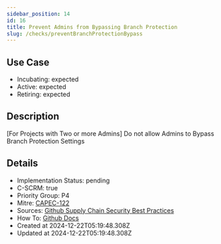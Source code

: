 ```yaml
---
sidebar_position: 14
id: 16
title: Prevent Admins from Bypassing Branch Protection
slug: /checks/preventBranchProtectionBypass
---
```


## Use Case
<!-- LEVELS:START -->
- Incubating: expected
- Active: expected
- Retiring: expected
<!-- LEVELS:END -->

<!-- DESCRIPTION:START -->
## Description
[For Projects with Two or more Admins] Do not allow Admins to Bypass Branch Protection Settings
<!-- DESCRIPTION:END -->

<!-- DETAILS:START -->
## Details
- Implementation Status: pending
- C-SCRM: true
- Priority Group: P4
- Mitre: [CAPEC-122](https://capec.mitre.org/data/definitions/122.html)
- Sources: [Github Supply Chain Security Best Practices](https://docs.github.com/en/repositories/configuring-branches-and-merges-in-your-repository/managing-protected-branches/about-protected-branches)
- How To: [Github Docs](https://docs.github.com/en/repositories/configuring-branches-and-merges-in-your-repository/managing-protected-branches/about-protected-branches#do-not-allow-bypassing-the-above-settings)
- Created at 2024-12-22T05:19:48.308Z
- Updated at 2024-12-22T05:19:48.308Z
<!-- DETAILS:END -->
